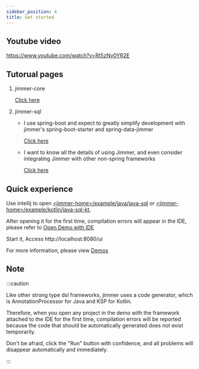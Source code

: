 ```yaml
---
sidebar_position: 4
title: Get started
---
```



## Youtube video

https://www.youtube.com/watch?v=Rt5zNv0YR2E

## Tutorual pages

1.  jimmer-core
    
    [Click here](./jimmer-core/usage.mdx)

2.  jimmer-sql
    
    -   I use spring-boot and expect to greatly simplify development with jimmer's spring-boot-starter and spring-data-jimmer
        
        [Click here](./jimmer-sql/spring-boot)

    -   I want to know all the details of using Jimmer, and even consider integrating Jimmer with other non-spring frameworks

        [Click here](./jimmer-sql/basic/usage.mdx)

## Quick experience

Use intellij to open [&lt;jimmer-home&gt;/example/java/java-sql](https://github.com/babyfish-ct/jimmer/tree/main/example/java/jimmer-sql/) or [&lt;jimmer-home&gt;/example/kotlin/java-sql-kt](https://github.com/babyfish-ct/jimmer/tree/main/example/kotlin/jimmer-sql-kt/), 

After opening it for the first time, compilation errors will appear in the IDE, please refer to [Open Demo with IDE](#open-demo-with-ide)

Start it, Access http://localhost:8080/ui

For more information, please view [Demos](./demo)

## Note 

:::caution

Like other strong type dsl frameworks, jimmer uses a code generator, which is AnnotationProcessor for Java and KSP for Kotlin.

Therefore, when you open any project in the demo with the framework attached to the IDE for the first time, compilation errors will be reported because the code that should be automatically generated does not exist temporarily.

Don't be afraid, click the "Run" button with confidence, and all problems will disappear automatically and immediately.

:::